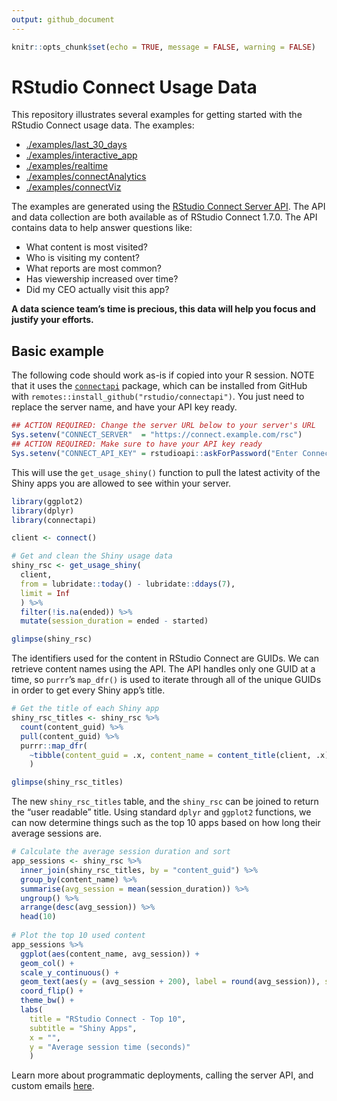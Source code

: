 ```yaml
---
output: github_document
---
```


```r
knitr::opts_chunk$set(echo = TRUE, message = FALSE, warning = FALSE)
```

# RStudio Connect Usage Data

This repository illustrates several examples for getting started with the
RStudio Connect usage data. The examples:

- [./examples/last_30_days](./examples/last_30_days)
- [./examples/interactive_app](./examples/interactive_app)
- [./examples/realtime](./examples/realtime)
- [./examples/connectAnalytics](./examples/connectAnalytics)
- [./examples/connectViz](./examples/connectViz)

The examples are generated using the [RStudio Connect Server
API](https://docs.rstudio.com/connect/api). The API and data collection are both
available as of RStudio Connect 1.7.0. The API contains data to help answer
questions like:

- What content is most visited?
- Who is visiting my content?
- What reports are most common?
- Has viewership increased over time?
- Did my CEO actually visit this app?

**A data science team's time is precious, this data will help you focus and justify your efforts.**

## Basic example

The following code should work as-is if copied into your R session. NOTE that it
uses the [`connectapi`](https://github.com/rstudio/connectapi) package, which
can be installed from GitHub with
`remotes::install_github("rstudio/connectapi")`. You just need to replace the
server name, and have your API key ready.

```r
## ACTION REQUIRED: Change the server URL below to your server's URL
Sys.setenv("CONNECT_SERVER"  = "https://connect.example.com/rsc") 
## ACTION REQUIRED: Make sure to have your API key ready
Sys.setenv("CONNECT_API_KEY" = rstudioapi::askForPassword("Enter Connect Token:")) 
```

This will use the `get_usage_shiny()` function to pull the latest activity of
the Shiny apps you are allowed to see within your server.

```r
library(ggplot2)
library(dplyr)
library(connectapi)

client <- connect()

# Get and clean the Shiny usage data
shiny_rsc <- get_usage_shiny(
  client,
  from = lubridate::today() - lubridate::ddays(7), 
  limit = Inf
  ) %>%
  filter(!is.na(ended)) %>%
  mutate(session_duration = ended - started)

glimpse(shiny_rsc)
```

The identifiers used for the content in RStudio Connect are GUIDs. We can
retrieve content names using the API. The API handles only one GUID at a time,
so `purrr`'s `map_dfr()` is used to iterate through all of the unique GUIDs in
order to get every Shiny app's title.

```r
# Get the title of each Shiny app
shiny_rsc_titles <- shiny_rsc %>%
  count(content_guid) %>% 
  pull(content_guid) %>%
  purrr::map_dfr(
    ~tibble(content_guid = .x, content_name = content_title(client, .x))
    )

glimpse(shiny_rsc_titles)
```

The new `shiny_rsc_titles` table, and the `shiny_rsc` can be joined to return
the "user readable" title. Using standard `dplyr` and `ggplot2` functions, we
can now determine things such as the top 10 apps based on how long their average
sessions are.

```r
# Calculate the average session duration and sort
app_sessions <- shiny_rsc %>%
  inner_join(shiny_rsc_titles, by = "content_guid") %>%
  group_by(content_name) %>%
  summarise(avg_session = mean(session_duration)) %>%
  ungroup() %>%
  arrange(desc(avg_session)) %>%
  head(10)
  
# Plot the top 10 used content
app_sessions %>%
  ggplot(aes(content_name, avg_session)) +
  geom_col() +
  scale_y_continuous() +
  geom_text(aes(y = (avg_session + 200), label = round(avg_session)), size = 3) +
  coord_flip() +
  theme_bw() +
  labs(
    title = "RStudio Connect - Top 10", 
    subtitle = "Shiny Apps", 
    x = "", 
    y = "Average session time (seconds)"
    )
```

Learn more about programmatic deployments, calling the server API, and custom emails [here](https://docs.rstudio.com/user).
